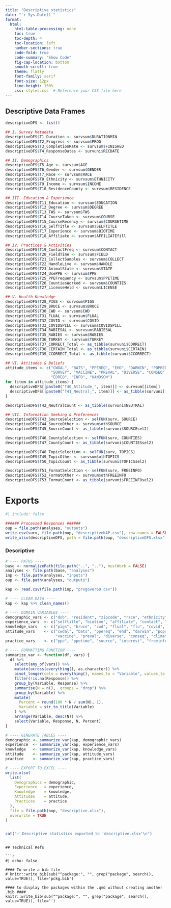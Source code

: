 ```yaml
---
title: "Descriptive statistics"
date: "`r Sys.Date()`"
format: 
  html:
    html-table-processing: none
    toc: true
    toc-depth: 4
    toc-location: left
    number-sections: true
    code-fold: true
    code-summary: "Show Code"
    fig-cap-location: bottom
    smooth-scroll: true
    theme: flatly
    font-family: serif
    font-size: 12px
    line-height: 150%
    css: styles.css  # Reference your CSS file here
---
```



## Descriptive Data Frames
```r

descriptiveDFS <- list()

## I. Survey Metadata
descriptiveDFS$T1_Duration <- survsum$DURATIONMIN
descriptiveDFS$T2_Progress <- survsum$PROG
descriptiveDFS$T3_CompletionRate <- survsum$FINISHED
descriptiveDFS$T4_ResponseDates <- survuni$RECDATE

## II. Demographics
descriptiveDFS$T5_Age <- survsum$AGE
descriptiveDFS$T6_Gender <- survsum$GENDER
descriptiveDFS$T7_Race <- survsum$RACE
descriptiveDFS$T8_Ethnicity <- survsum$ETHNICITY
descriptiveDFS$T9_Income <- survsum$INCOME
descriptiveDFS$T10_ResidenceCounty <- survsum$RESIDENCE

## III. Education & Experience
descriptiveDFS$T11_Education <- survsum$EDUCATION
descriptiveDFS$T12_Degree <- survsum$DEGREE
descriptiveDFS$T13_TWS <- survsum$TWS
descriptiveDFS$T14_CourseTaken <- survsum$COURSE
descriptiveDFS$T15_CourseRecency <- survsum$COURSETIME
descriptiveDFS$T16_SelfTitle <- survsum$SELFTITLE
descriptiveDFS$T17_Experience <- survsum$BIOTIME
descriptiveDFS$T18_Affiliate <- survsum$AFFILIATEfill

## IV. Practices & Activities
descriptiveDFS$T19_ContactFreq <- survsum$CONTACT
descriptiveDFS$T20_FieldTime <- survsum$FIELD
descriptiveDFS$T21_CollectSamples <- survsum$COLLECT
descriptiveDFS$T22_HandleLive <- survsum$HANDLE
descriptiveDFS$T23_AnimalState <- survsum$STATE
descriptiveDFS$T24_UsePPE <- survsum$PPE
descriptiveDFS$T25_PPEFrequency <- survsum$PPETIME
descriptiveDFS$T26_CountiesWorked <- survsum$COUNTIES
descriptiveDFS$T27_LicenseHeld <- survsum$LICENSE

## V. Health Knowledge
descriptiveDFS$T28_PIGS <- survsum$PIGS
descriptiveDFS$T29_BRUCE <- survsum$BRUCE
descriptiveDFS$T30_CWD <- survsum$CWD
descriptiveDFS$T31_FLUAL <- survsum$FLUAL
descriptiveDFS$T32_COVID <- survsum$COVID
descriptiveDFS$T33_COVIDSPILL <- survsum$COVIDSPILL
descriptiveDFS$T34_RABIESAL <- survsum$RABIESAL
descriptiveDFS$T35_RABIES <- survsum$RABIES
descriptiveDFS$T36_TURKEY <- survsum$TURKEY
descriptiveDFS$T37_CORRECT_Total <- as_tibble(survuni$CORRECT)
descriptiveDFS$T38_CERTAIN_Total <- as_tibble(survuni$CERTAIN)
descriptiveDFS$T39_CCORRECT_Total <- as_tibble(survuni$CCORRECT)

## VI. Attitudes & Beliefs
attitude_items <- c("CWDAL", "BATS", "PPEREQ", "EHD", "DARWIN", "POPRED", "POPPLAN",
                    "SURVEY", "VACCINE", "PREVAL", "DIVERSE", "CONSEQ", "CLIMATE",
                    "EDREQ", "INFO", "HANDSON")
for (item in attitude_items) {
  descriptiveDFS[[paste0("T40_Attitude_", item)]] <- survsum[[item]]
  descriptiveDFS[[paste0("T41_Neutral_", item)]] <- as_tibble(survuni[[paste0(item, "NEUTRAL")]])
}

descriptiveDFS$T42_NeutralCount <- as_tibble(survuni$NEUTRAL)

## VII. Information Seeking & Preferences
descriptiveDFS$T43_SourceSelection <- selFUN(surv, SOURCE)
descriptiveDFS$T44_SourceOther <- survsum$othSOURCE
descriptiveDFS$T45_SourceCount <- as_tibble(survuni$SOURCEsel2)

descriptiveDFS$T46_CountySelection <- selFUN(surv, COUNTIES)
descriptiveDFS$T47_CountyCount <- as_tibble(survuni$COUNTIESsel2)

descriptiveDFS$T48_TopicSelection <- selFUN(surv, TOPICS)
descriptiveDFS$T49_TopicOther <- survsum$othTOPICS
descriptiveDFS$T50_TopicCount <- as_tibble(survuni$TOPICSsel2)

descriptiveDFS$T51_FormatSelection <- selFUN(surv, FREEINFO)
descriptiveDFS$T52_FormatOther <- survsum$othFREEINFO
descriptiveDFS$T53_FormatCount <- as_tibble(survuni$FREEINFOsel2)

```

# Exports
```r
#| include: false

###### Processed Responses ######
oup = file.path(analyses, "outputs")
write.csv(surv, file.path(oup, "descriptiveKAP.csv"), row.names = FALSE)
write_xlsx(descriptiveDFS, path = file.path(oup, "descriptiveDFS.xlsx"))

```

### Descriptive
```r

# ---- PATHS ----
base <- normalizePath(file.path("..", ".."), mustWork = FALSE)  
analyses <- file.path(base, "analyses")
inp <- file.path(analyses, "inputs")
oup <- file.path(analyses, "outputs")

kap <- read.csv(file.path(inp, "progover60.csv"))

# ---- CLEAN DATA ----
kap <- kap %>% clean_names()

# ---- DOMAIN VARIABLES ----
demographic_vars <- c("dob", "resident", "zipcode", "race", "ethnicity", "gender", "income", "education", "degree")
experience_vars  <- c("selftitle", "biotime", "affiliate", "contact", "field", "collect", "handle", "counties", "state")
knowledge_vars   <- c("pigs", "bruce", "cwd", "flual", "flu", "covid", "covidspill", "rabiesal", "rabies", "turkey")
attitude_vars    <- c("cwdal", "bats", "ppereq", "ehd", "darwin", "popred", "popplan", "survey", 
                      "vaccine", "preval", "diverse", "conseq", "climate", "edreq", "info", "handson")
practice_vars    <- c("ppe", "ppetime", "source", "interest", "freeinfo", "topics")

# ---- FORMATTING FUNCTION ----
summarize_var <- function(df, vars) {
  df %>%
    select(any_of(vars)) %>%
    mutate(across(everything(), as.character)) %>%
    pivot_longer(cols = everything(), names_to = "Variable", values_to = "Response") %>%
    filter(!is.na(Response)) %>%
    group_by(Variable, Response) %>%
    summarise(N = n(), .groups = "drop") %>%
    group_by(Variable) %>%
    mutate(
      Percent = round(100 * N / sum(N), 1),
      Variable = str_to_title(Variable)
    ) %>%
    arrange(Variable, desc(N)) %>%
    select(Variable, Response, N, Percent)
}

# ---- GENERATE TABLES ----
demographic <- summarize_var(kap, demographic_vars)
experience  <- summarize_var(kap, experience_vars)
knowledge   <- summarize_var(kap, knowledge_vars)
attitude    <- summarize_var(kap, attitude_vars)
practice    <- summarize_var(kap, practice_vars)

# ---- EXPORT TO EXCEL ----
write.xlsx(
  list(
    Demographics = demographic,
    Experience   = experience,
    Knowledge    = knowledge,
    Attitudes    = attitude,
    Practices    = practice
  ),
  file = file.path(oup, "descriptive.xlsx"),
  overwrite = TRUE
)


cat("✅ Descriptive statistics exported to 'descriptive.xlsx'\n")
```


```

## Technical Refs

```r
#| echo: false

#### To write a bib file
# knitr::write_bib(sub("^package:", "", grep("package", search(), value=TRUE)), file='pckg.bib')

#### to display the packages within the .qmd without creating another .bib ####
knitr::write_bib(sub("^package:", "", grep("package", search(), value=TRUE)), file='')

```
